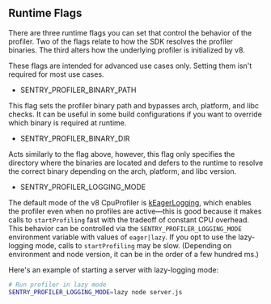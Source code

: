 
## Runtime Flags
There are three runtime flags you can set that control the behavior of the profiler. Two of the flags relate to how the SDK resolves the profiler binaries. The third alters how the underlying profiler is initialized by v8.

<Note>
These flags are intended for advanced use cases only. Setting them isn't required for most use cases.
</Note>

- SENTRY_PROFILER_BINARY_PATH

This flag sets the profiler binary path and bypasses arch, platform, and libc checks. It can be useful in some build configurations if you want to override which binary is required at runtime.
    
- SENTRY_PROFILER_BINARY_DIR

Acts similarly to the flag above, however, this flag only specifies the directory where the binaries are located and defers to the runtime to resolve the correct binary depending on the arch, platform, and libc version.

- SENTRY_PROFILER_LOGGING_MODE

The default mode of the v8 CpuProfiler is [kEagerLogging](https://v8docs.nodesource.com/node-18.2/d2/dc3/namespacev8.html#a874b4921ddee43bef58d8538e3149374), which enables the profiler even when no profiles are active—this is good because it makes calls to `startProfiling` fast with the tradeoff of constant CPU overhead. This behavior can be controlled via the `SENTRY_PROFILER_LOGGING_MODE` environment variable with values of `eager|lazy`. If you opt to use the lazy-logging mode, calls to `startProfiling` may be slow. (Depending on environment and node version, it can be in the order of a few hundred ms.)

Here's an example of starting a server with lazy-logging mode:

  ```bash
  # Run profiler in lazy mode
  SENTRY_PROFILER_LOGGING_MODE=lazy node server.js
